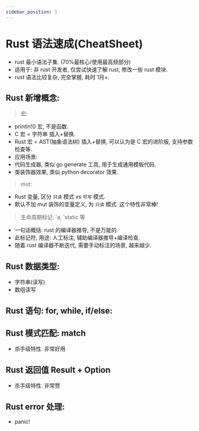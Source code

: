 ```yaml
---
sidebar_position: 1
---
```


# Rust 语法速成(CheatSheet)

- rust 最小语法子集. (70%最核心/使用最高频部分)
- 适用于: 非 rust 开发者, 仅尝试快速了解 rust, 修改一些 rust 模块.
- rust 语法比较复杂, 完全掌握, 耗时 1月+.




## Rust 新增概念:

> 宏:

- println!() 宏, 不是函数.
- C 宏 = 字符串 插入+替换.
- Rust 宏 = AST(抽象语法树) 插入+替换, 可以认为是 C 宏的进阶版, 支持参数检查等.
- 应用场景:
- 代码生成器, 类似 go generate 工具, 用于生成通用模板代码.
- 类装饰器效果, 类似 python decorator 效果.

> mut:

- Rust 变量, 区分 `只读` 模式 vs `可写` 模式.
- 默认不加 mut 装饰的变量定义, 为 `只读` 模式. 这个特性非常棒!

> 生命周期标记: 'a, 'static 等

- 一句话概括: rust 的编译器推导, 不是万能的.
- 此标记符, 用途: 人工标注, 辅助编译器推导+编译检查.
- 随着 rust 编译器不断迭代, 需要手动标注的场景, 越来越少.

## Rust 数据类型:

- 字符串(读写)
- 数组读写

## Rust 语句: for, while, if/else:


## Rust 模式匹配: match

- 杀手级特性. 非常好用


## Rust 返回值 Result + Option

- 杀手级特性. 非常赞


## Rust error 处理:

- panic!




